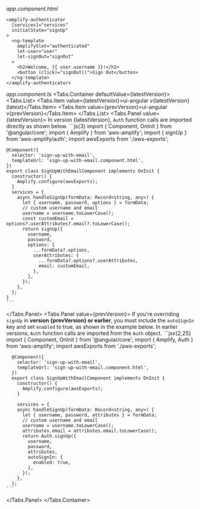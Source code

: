 

_app.component.html_

```html{1}
<amplify-authenticator
  [services]="services"
  initialState="signUp"
>
  <ng-template
    amplifySlot="authenticated"
    let-user="user"
    let-signOut="signOut"
  >
    <h2>Welcome, {{ user.username }}!</h2>
    <button (click)="signOut()">Sign Out</button>
  </ng-template>
</amplify-authenticator>

```

_app.component.ts_
<Tabs.Container defaultValue={latestVersion}>
  <Tabs.List>
    <Tabs.Item value={latestVersion}>ui-angular v{latestVersion} (latest)</Tabs.Item>
    <Tabs.Item value={prevVersion}>ui-angular v{prevVersion}</Tabs.Item>
  </Tabs.List>
  <Tabs.Panel value={latestVersion}>
    In version {latestVersion}, `Auth` function calls are imported directly as shown below. 
    ```js{3}
    import { Component, OnInit } from '@angular/core';
    import { Amplify } from 'aws-amplify';
    import { signUp } from 'aws-amplify/auth';
    import awsExports from './aws-exports';

    @Component({
      selector: 'sign-up-with-email',
      templateUrl: 'sign-up-with-email.component.html',
    })
    export class SignUpWithEmailComponent implements OnInit {
      constructor() {
        Amplify.configure(awsExports);
      }
      services = {
        async handleSignUp(formData: Record<string, any>) {
          let { username, password, options } = formData;
          // custom username and email
          username = username.toLowerCase();
          const customEmail = options?.userAttributes?.email?.toLowerCase();
          return signUp({
            username,
            password,
            options: {
              ...formData?.options,
              userAttributes: {
                ...formData?.options?.userAttributes,
                email: customEmail,
              },
            },
          });
        },
      };
    }
    ```
  </Tabs.Panel>
  <Tabs.Panel value={prevVersion}>
    <Alert role="none" variation="warning" heading="Sign Up Auto Sign In">
    If you're overriding `signUp` in **version {prevVersion} or earlier**, you must include the `autoSignIn` key and set `enabled` to true, as shown in the example below.
    </Alert>
    In earlier versions, `Auth` function calls are imported from the `Auth` object.
    ```jsx{2,25}
      import { Component, OnInit } from '@angular/core';
      import { Amplify, Auth } from 'aws-amplify';
      import awsExports from './aws-exports';

      @Component({
        selector: 'sign-up-with-email',
        templateUrl: 'sign-up-with-email.component.html',
      })
      export class SignUpWithEmailComponent implements OnInit {
        constructor() {
          Amplify.configure(awsExports);
        }

        services = {
        async handleSignUp(formData: Record<string, any>) {
          let { username, password, attributes } = formData;
          // custom username and email
          username = username.toLowerCase();
          attributes.email = attributes.email.toLowerCase();
          return Auth.signUp({
            username,
            password,
            attributes,
            autoSignIn: {
              enabled: true,
            },
          });
        },
      };
    ```
  </Tabs.Panel>
</Tabs.Container>
